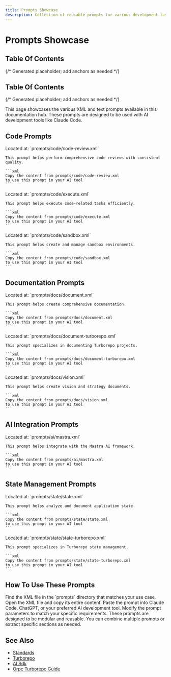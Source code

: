 ```yaml
---
title: Prompts Showcase
description: Collection of reusable prompts for various development tasks
---
```


# Prompts Showcase

## Table Of Contents

{/* Generated placeholder; add anchors as needed */}

## Table Of Contents

{/* Generated placeholder; add anchors as needed */}

This page showcases the various XML and text prompts available in this documentation hub. These prompts are designed to be used with AI development tools like Claude Code.

## Code Prompts

<AccordionGroup>
  <Accordion title="Code Review Prompt">
    Located at: `prompts/code/code-review.xml`
    
    This prompt helps perform comprehensive code reviews with consistent quality.
    
    ```xml
    Copy the content from prompts/code/code-review.xml
    to use this prompt in your AI tool
    ```
  </Accordion>
  
  <Accordion title="Execute Prompt">
    Located at: `prompts/code/execute.xml`
    
    This prompt helps execute code-related tasks efficiently.
    
    ```xml
    Copy the content from prompts/code/execute.xml
    to use this prompt in your AI tool
    ```
  </Accordion>
  
  <Accordion title="Sandbox Prompt">
    Located at: `prompts/code/sandbox.xml`
    
    This prompt helps create and manage sandbox environments.
    
    ```xml
    Copy the content from prompts/code/sandbox.xml
    to use this prompt in your AI tool
    ```
  </Accordion>
</AccordionGroup>

## Documentation Prompts

<AccordionGroup>
  <Accordion title="Document Prompt">
    Located at: `prompts/docs/document.xml`
    
    This prompt helps create comprehensive documentation.
    
    ```xml
    Copy the content from prompts/docs/document.xml
    to use this prompt in your AI tool
    ```
  </Accordion>
  
  <Accordion title="Document Turborepo Prompt">
    Located at: `prompts/docs/document-turborepo.xml`
    
    This prompt specializes in documenting Turborepo projects.
    
    ```xml
    Copy the content from prompts/docs/document-turborepo.xml
    to use this prompt in your AI tool
    ```
  </Accordion>
  
  <Accordion title="Vision Prompt">
    Located at: `prompts/docs/vision.xml`
    
    This prompt helps create vision and strategy documents.
    
    ```xml
    Copy the content from prompts/docs/vision.xml
    to use this prompt in your AI tool
    ```
  </Accordion>
</AccordionGroup>

## AI Integration Prompts

<AccordionGroup>
  <Accordion title="Mastra AI Prompt">
    Located at: `prompts/ai/mastra.xml`
    
    This prompt helps integrate with the Mastra AI framework.
    
    ```xml
    Copy the content from prompts/ai/mastra.xml
    to use this prompt in your AI tool
    ```
  </Accordion>
</AccordionGroup>

## State Management Prompts

<AccordionGroup>
  <Accordion title="State Prompt">
    Located at: `prompts/state/state.xml`
    
    This prompt helps analyze and document application state.
    
    ```xml
    Copy the content from prompts/state/state.xml
    to use this prompt in your AI tool
    ```
  </Accordion>
  
  <Accordion title="State Turborepo Prompt">
    Located at: `prompts/state/state-turborepo.xml`
    
    This prompt specializes in Turborepo state management.
    
    ```xml
    Copy the content from prompts/state/state-turborepo.xml
    to use this prompt in your AI tool
    ```
  </Accordion>
</AccordionGroup>

## How To Use These Prompts

<Steps>
  <Step title="Locate the Prompt">
    Find the XML file in the `prompts` directory that matches your use case.
  </Step>
  
  <Step title="Copy the Content">
    Open the XML file and copy its entire content.
  </Step>
  
  <Step title="Use in Your AI Tool">
    Paste the prompt into Claude Code, ChatGPT, or your preferred AI development tool.
  </Step>
  
  <Step title="Customize as Needed">
    Modify the prompt parameters to match your specific requirements.
  </Step>
</Steps>

<Tip>
  These prompts are designed to be modular and reusable. You can combine multiple prompts or extract specific sections as needed.
</Tip>

## See Also

- [Standards](/architecture/standards)
- [Turborepo](/tools/stack/turborepo)
- [AI Sdk](/tools/stack/ai-sdk)
- [Orpc Turborepo Guide](/tools/integrations/orpc-turborepo-guide)

